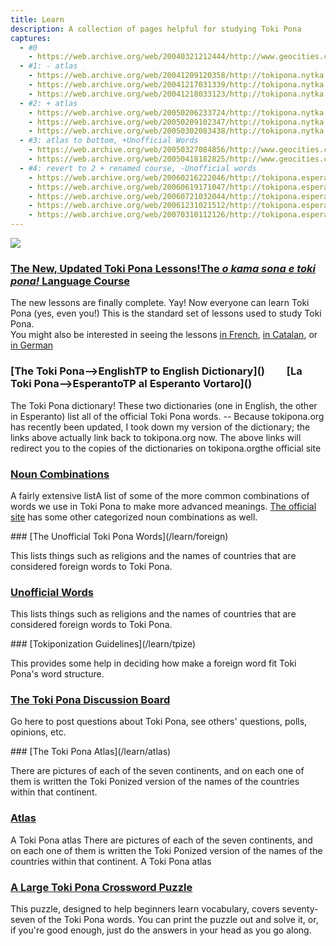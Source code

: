 ```yaml
---
title: Learn
description: A collection of pages helpful for studying Toki Pona
captures:
  - #0
    - https://web.archive.org/web/20040321212444/http://www.geocities.com:80/tokipona/learn/learn.html
  - #1: - atlas
    - https://web.archive.org/web/20041209120358/http://tokipona.nytka.org/learn/learn.html
    - https://web.archive.org/web/20041217031339/http://tokipona.nytka.org:80/learn/learn.html
    - https://web.archive.org/web/20041218033123/http://tokipona.nytka.org:80/learn/learn.html
  - #2: + atlas
    - https://web.archive.org/web/20050206233724/http://tokipona.nytka.org:80/learn/learn.html
    - https://web.archive.org/web/20050209102347/http://tokipona.nytka.org:80/learn/learn.html
    - https://web.archive.org/web/20050302083438/http://tokipona.nytka.org:80/learn/learn.html
  - #3: atlas to bottom, +Unofficial Words
    - https://web.archive.org/web/20050327084856/http://www.geocities.com:80/tokipona/learn/learn.html
    - https://web.archive.org/web/20050418182825/http://www.geocities.com/tokipona/learn/learn.html
  - #4: revert to 2 + renamed course, -Unofficial words
    - https://web.archive.org/web/20060216222046/http://tokipona.esperanto-jeunes.org:80/learn/learn.html
    - https://web.archive.org/web/20060619171047/http://tokipona.esperanto-jeunes.org:80/learn/learn.html
    - https://web.archive.org/web/20060721032044/http://tokipona.esperanto-jeunes.org:80/learn/learn.html
    - https://web.archive.org/web/20061231021512/http://tokipona.esperanto-jeunes.org:80/learn/learn.html
    - https://web.archive.org/web/20070310112126/http://tokipona.esperanto-jeunes.org:80/learn/learn.html
---
```


![](/images/learn.jpg)

### [<Change till={4}><Change till={1}>The New, Updated Toki Pona</Change> Lessons!</Change><Change from={4}>The _**o kama sona e toki pona!**_ Language Course</Change>](/lesson0)

<Change till={4}>The new lessons are finally complete. Yay! Now everyone can learn Toki Pona (yes, even you!)</Change>
<Change from={4}> This is the standard set of lessons used to study Toki Pona.</Change>  
<Change from={1}>You might also be interested in seeing the lessons [in French](https://web.archive.org/web/20050208084848/http://lvogel.free.fr/tokipona/lecons.html), [in Catalan](https://web.archive.org/web/20050128194617/http://vicerveza.homeunix.net/~viric/tokipona/), or [in German](https://web.archive.org/web/20050324111852/http://rowa.giso.de/languages/toki-pona/german/lessons.php)</Change>


<h3>
[<Change till={1}>The Toki Pona-->English</Change><Change from={1}>TP to English</Change> Dictionary]() &nbsp; &nbsp; &nbsp; &nbsp;
  [<Change till={1}>La Toki Pona-->Esperanto</Change><Change from={1}>TP al Esperanto</Change> Vortaro]()  
</h3>

<Change till={1}>The Toki Pona dictionary!</Change>
These two dictionaries (one in English, the other in Esperanto) list all of the official Toki Pona words.
<Change till={1}>-- Because tokipona.org has recently been updated, I took down my version of the dictionary; the links above actually link back to tokipona.org now.</Change>
<Change from={1}>The above links will redirect you to the copies of the dictionaries on <Change till={4}>tokipona.org</Change><Change from={4}>the official site</Change></Change>

### [Noun Combinations](/learn/noun)  

<Change till={1}>A fairly extensive list</Change><Change from={1}>A list of some</Change> of the <Change from={4}>more common</Change> combinations of words we use in Toki Pona to make more advanced meanings.
<Change from={4}>[The official site]() has some other categorized noun combinations as well.</Change>

<Change till={1}>
### [The Unofficial Toki Pona Words](/learn/foreign)  

 This lists things such as religions and the names of countries that are considered foreign words to Toki Pona.
</Change><Change from={3} till={4}>
### [Unofficial Words](/learn/foreign)    

This lists things such as religions and the names of countries that are considered foreign words to Toki Pona.
</Change>

<Change from={1}>
### [Tokiponization Guidelines](/learn/tpize)  

This provides some help in deciding how make a foreign word fit Toki Pona's word structure.
</Change>

### [<Change till={1}>The Toki Pona </Change>Discussion Board](https://kulupu-majuna.github.io/yahoo/)  

Go here to post questions about Toki Pona, see others' questions, polls, opinions, etc.

<Change till={1}>  
### [The Toki Pona Atlas](/learn/atlas)  

There are pictures of each of the seven continents, and on each one of them is written the Toki Ponized version of the names of the countries within that continent. 
</Change><Change from={2}>
### [Atlas](/learn/atlas)  

<Change till={3}>A Toki Pona atlas</Change>
<Change from={3} till={4}>There are pictures of each of the seven continents, and on each one of them is written the Toki Ponized version of the names of the countries within that continent.</Change>
</Change>
<Change from={4}>A Toki Pona atlas</Change>

### [<Change till={1}>A Large Toki Pona</Change> Crossword Puzzle](/learn/puzzle)  

This puzzle, designed to help beginners learn vocabulary, covers seventy-seven of the Toki Pona words. You can print the puzzle out and solve it, or, if you're good enough, just do the answers in your head as you go along.